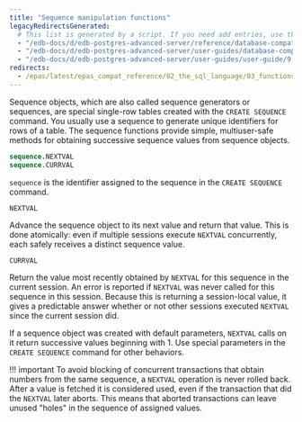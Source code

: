 ```yaml
---
title: "Sequence manipulation functions"
legacyRedirectsGenerated:
  # This list is generated by a script. If you need add entries, use the `legacyRedirects` key.
  - "/edb-docs/d/edb-postgres-advanced-server/reference/database-compatibility-for-oracle-developers-reference-guide/9.6/Database_Compatibility_for_Oracle_Developers_Reference_Guide.1.102.html"
  - "/edb-docs/d/edb-postgres-advanced-server/user-guides/database-compatibility-for-oracle-developers-guide/9.5/Database_Compatibility_for_Oracle_Developers_Guide.1.136.html"
  - "/edb-docs/d/edb-postgres-advanced-server/user-guides/user-guide/9.5/EDB_Postgres_Enterprise_Guide.1.045.html"
redirects:
  - /epas/latest/epas_compat_reference/02_the_sql_language/03_functions_and_operators/09_sequence_manipulation_functions/ #generated for docs/epas/reorg-role-use-case-mode
---
```


<div id="sequence_manipulation_functions" class="registered_link"></div>

Sequence objects, which are also called sequence generators or sequences, are special single-row tables created with the `CREATE SEQUENCE` command. You usually use a sequence to generate unique identifiers for rows of a table. The sequence functions provide simple, multiuser-safe methods for obtaining successive sequence values from sequence objects.

```sql
sequence.NEXTVAL
sequence.CURRVAL
```

`sequence` is the identifier assigned to the sequence in the `CREATE SEQUENCE` command. 

`NEXTVAL`

 Advance the sequence object to its next value and return that value. This is done atomically: even if multiple sessions execute `NEXTVAL` concurrently, each safely receives a distinct sequence value.

`CURRVAL`

 Return the value most recently obtained by `NEXTVAL` for this sequence in the current session. An error is reported if `NEXTVAL` was never called for this sequence in this session. Because this is returning a session-local value, it gives a predictable answer whether or not other sessions executed `NEXTVAL` since the current session did.

If a sequence object was created with default parameters, `NEXTVAL` calls on it return successive values beginning with 1. Use special parameters in the `CREATE SEQUENCE` command for other behaviors.

!!! important
    To avoid blocking of concurrent transactions that obtain numbers from the same sequence, a `NEXTVAL` operation is never rolled back. After a value is fetched it is considered used, even if the transaction that did the `NEXTVAL` later aborts. This means that aborted transactions can leave unused "holes" in the sequence of assigned values.
